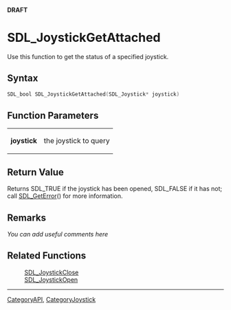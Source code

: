 <!-- # page was renamed from SDL_JoystickOpened -->
<span color="red">'''DRAFT'''</span>

= SDL_JoystickGetAttached =
Use this function to get the status of a specified joystick.


== Syntax ==
<syntaxhighlight lang='c++'>
SDL_bool SDL_JoystickGetAttached(SDL_Joystick* joystick)
</syntaxhighlight>

== Function Parameters ==
{|
|'''joystick'''
|the joystick to query
|}

== Return Value ==
Returns SDL_TRUE if the joystick has been opened, SDL_FALSE if it has not; call [[SDL_GetError]]() for more information.

== Remarks ==
''You can add useful comments here''

== Related Functions ==
:[[SDL_JoystickClose]]
:[[SDL_JoystickOpen]]

----
[[CategoryAPI]], [[CategoryJoystick]]
